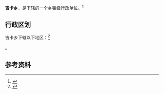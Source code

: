 {{中国乡级行政区|63/26/22/202/000}}

'''吉卡乡'''，是{{PRC admin/fullname|63/26/22/202/000|3}}下辖的一个[[乡镇|乡镇]]级行政单位。<ref>{{PRC admin/ref sgc|{{PRC admin/parent|63/26/22/202/000}}}}</ref>

== 行政区划 ==

吉卡乡下辖以下地区：<ref>{{PRC admin/ref sgc|63/26/22/202/000}}</ref>

{{PRC admin/children|63/26/22/202/000}}。

== 参考资料 ==

{{reflist}}

{{行政区划小作品}}
{{PRC admin/navcat|63/26/22/202/000}}
